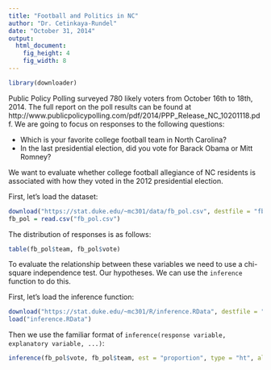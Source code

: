 ```yaml
---
title: "Football and Politics in NC"
author: "Dr. Cetinkaya-Rundel"
date: "October 31, 2014"
output:
  html_document:
    fig_height: 4
    fig_width: 8
---
```


```r
library(downloader)
```

Public Policy Polling surveyed 780 likely voters from October 16th to 18th, 2014. The full report on the poll results can be found at http://www.publicpolicypolling.com/pdf/2014/PPP_Release_NC_10201118.pdf. We are going to focus on responses to the following questions:

* Which is your favorite college football team in North Carolina?
* In the last presidential election, did you vote for Barack Obama or Mitt Romney?

We want to evaluate whether college football allegiance of NC residents is associated with how they voted in the 2012 presidential election.

First, let's load the dataset:

```r
download("https://stat.duke.edu/~mc301/data/fb_pol.csv", destfile = "fb_pol.csv")
fb_pol = read.csv("fb_pol.csv")
```

The distribution of responses is as follows:

```r
table(fb_pol$team, fb_pol$vote)
```

To evaluate the relationship between these variables we need to use a chi-square independence test. Our hypotheses. We can use the `inference` function to do this.

First, let's load the inference function:

```r
download("https://stat.duke.edu/~mc301/R/inference.RData", destfile = "inference.RData")
load("inference.RData")
```

Then we use the familiar format of `inference(response variable, explanatory variable, ...)`:

```r
inference(fb_pol$vote, fb_pol$team, est = "proportion", type = "ht", alternative = "greater", method = "theoretical")
```


